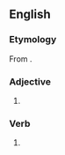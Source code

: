 {{also|bitchin'}}
==English==

===Etymology===
From {{m|en|bitching}}.

===Adjective===
{{head|en|adjective|superlative|bitchinest}}

# {{alternative spelling of|en|bitching}}

===Verb===
{{head|en|verb form}}

# {{alternative spelling of|en|bitching}}